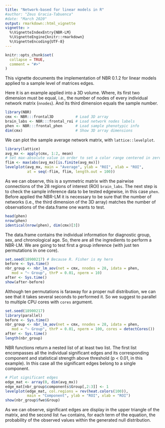```yaml
---
title: "Network-based for linear models in R"
#author: "Zeus Gracia-Tabuenca"
#date: "March 2020"
output: rmarkdown::html_vignette
vignette: >
  %\VignetteIndexEntry{NBR-LM}
  %\VignetteEngine{knitr::rmarkdown}
  %\VignetteEncoding{UTF-8}
---
```


```r
knitr::opts_chunk$set(
  collapse = TRUE,
  comment = "#>"
)
```

This vignette documents the implementation of NBR 0.1.2 for linear models applied to a sample level of matrices edges.

Here it is an example applied into a 3D volume. Where, its first two dimension must be equal, i.e., the number of nodes of every individual network matrix (`nnodes`). And its third dimension equals the sample number.

```r
library(NBR)
cmx <- NBR:::frontal3D          # Load 3D array
brain_labs <- NBR:::frontal_roi # Load network nodes labels
phen <- NBR:::frontal_phen      # Load sample phenotypic info
dim(cmx)                        # Show 3D array dimensions
```

We can plot the sample average network matrix, with `lattice::levelplot`.

```r
library(lattice)
avg_mx <- apply(cmx, 1:2, mean)
# Set max-absolute value in order to set a color range centered in zero.
flim <- max(abs(avg_mx)[is.finite(avg_mx)])
levelplot(avg_mx, main = "Average", ylab = "ROI", xlab = "ROI",
          at = seq(-flim, flim, length.out = 100))
```

As we can observe, this is a symmetric matrix with the pairwise connections of the 28 regions of interest (ROI) `brain_labs`. The next step is to check the sample inference data to be tested edgewise, in this case `phen`. Before applied the NBR-LM it is necessary to be sure that the number of networks (i.e., the third dimension of the 3D array) matches the number of observations of the data.frame one wants to test.

```r
head(phen)
nrow(phen)
identical(nrow(phen), dim(cmx)[3])
```

The data.frame contains the individual information for diagnostic group, sex, and chronological age. So, there are all the ingredients to perform a NBR-LM. We are going to test first a group inference (with just ten permutations in one core).

```r
set.seed(18900217) # Because R. Fisher is my hero
before <- Sys.time()
nbr_group <- nbr_lm_aov(net = cmx, nnodes = 28, idata = phen,
   mod = "~ Group", thrP = 0.01, nperm = 10)
after <- Sys.time()
show(after-before)
```

Although ten permutations is faraway for a proper null distribution, we can see that it takes several seconds to performed it. So we suggest to parallel to multiple CPU cores with `cores` argument.

```r
set.seed(18900217)
library(parallel)
before <- Sys.time()
nbr_group <- nbr_lm_aov(net = cmx, nnodes = 28, idata = phen,
   mod = "~ Group", thrP = 0.01, nperm = 100, cores = detectCores())
after <- Sys.time()
length(nbr_group)
```

NBR functions return a nested list of at least two list. The first list encompasses all the individual significant edges and its corresponding component and statistical strength above threshold (p < 0.01, in this example). In this case all the significant edges belong to a single component.

```r
# Plot significant edges
edge_mat <- array(0, dim(avg_mx))
edge_mat[nbr_group$components$Group[,2:3]] <- 1
levelplot(edge_mat, col.regions = rev(heat.colors(100)),
          main = "Component", ylab = "ROI", xlab = "ROI")
show(nbr_group$fwe$Group)
```

As we can observe, significant edges are display in the upper triangle of the matrix, and the second list `fwe` contains, for each term of the equation, the probability of the observed values within the generated null distribution.
